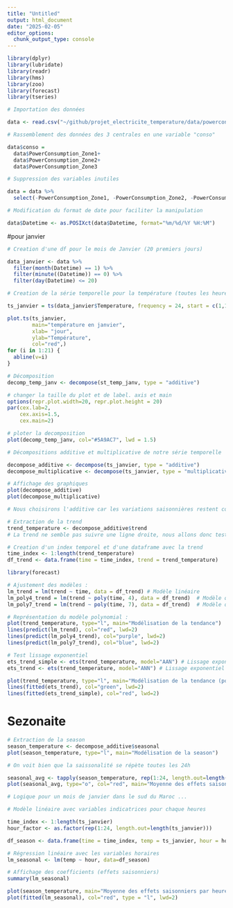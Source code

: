 ```yaml
---
title: "Untitled"
output: html_document
date: "2025-02-05"
editor_options: 
  chunk_output_type: console
---
```


```r
library(dplyr)
library(lubridate)
library(readr)
library(hms)
library(zoo)
library(forecast)
library(tseries)
```

```r
# Importation des données

data <- read.csv("~/github/projet_electricite_temperature/data/powerconsumption.csv", header=T)
```


```r
# Rassemblement des données des 3 centrales en une variable "conso"

data$conso = 
  data$PowerConsumption_Zone1+
  data$PowerConsumption_Zone2+
  data$PowerConsumption_Zone3
```

```r
# Suppression des variables inutiles

data = data %>%
  select(-PowerConsumption_Zone1, -PowerConsumption_Zone2, -PowerConsumption_Zone3, -Humidity, -WindSpeed, -GeneralDiffuseFlows, -DiffuseFlows)
```

```r
# Modification du format de date pour faciliter la manipulation

data$Datetime <- as.POSIXct(data$Datetime, format="%m/%d/%Y %H:%M")
```

#pour janvier

```r
# Creation d'une df pour le mois de Janvier (20 premiers jours)

data_janvier <- data %>%
  filter(month(Datetime) == 1) %>%
  filter(minute((Datetime)) == 0) %>%
  filter(day(Datetime) <= 20)
```

```r
# Creation de la série temporelle pour la température (toutes les heures, départ 01/01 à 00:00 et fin le 20/01 à 23:00)

ts_janvier = ts(data_janvier$Temperature, frequency = 24, start = c(1,1))

plot.ts(ts_janvier,
        main="température en janvier",
        xlab= "jour",
        ylab="Température",
        col="red",)
for (i in 1:21) {
  abline(v=i)
}
```

```r
# Décomposition
decomp_temp_janv <- decompose(st_temp_janv, type = "additive")

# changer la taille du plot et de label. axis et main
options(repr.plot.width=20, repr.plot.height = 20)
par(cex.lab=2,
    cex.axis=1.5, 
    cex.main=2)

# ploter la decomposition
plot(decomp_temp_janv, col="#5A9AC7", lwd = 1.5)
```

```r
# Décompositions additive et multiplicative de notre série temporelle

decompose_additive <- decompose(ts_janvier, type = "additive")
decompose_multiplicative <- decompose(ts_janvier, type = "multiplicative")

# Affichage des graphiques
plot(decompose_additive)
plot(decompose_multiplicative)

# Nous choisirons l'additive car les variations saisonnières restent constantes au fil du temps
```

```r
# Extraction de la trend
trend_temperature <- decompose_additive$trend
# La trend ne semble pas suivre une ligne droite, nous allons donc tester les modèles polynomiaux et le lissage exponentiel
```

```r
# Creation d'un index temporel et d'une dataframe avec la trend
time_index <- 1:length(trend_temperature)
df_trend <- data.frame(time = time_index, trend = trend_temperature)
```

```r
library(forecast)

# Ajustement des modèles :
lm_trend = lm(trend ~ time, data = df_trend) # Modèle linéaire
lm_poly4_trend = lm(trend ~ poly(time, 4), data = df_trend)  # Modèle quadratique 4
lm_poly7_trend = lm(trend ~ poly(time, 7), data = df_trend)  # Modèle quadratique 7

# Représentation du modèle polynomial : 
plot(trend_temperature, type="l", main="Modélisation de la tendance")
lines(predict(lm_trend), col="red", lwd=2)
lines(predict(lm_poly4_trend), col="purple", lwd=2)
lines(predict(lm_poly7_trend), col="blue", lwd=2)
```

```r
# Test lissage exponentiel
ets_trend_simple <- ets(trend_temperature, model="AAN") # Lissage exponentiel simple
ets_trend <- ets(trend_temperature, model="ANN") # Lissage exponentiel

plot(trend_temperature, type="l", main="Modélisation de la tendance (poly)")
lines(fitted(ets_trend), col="green", lwd=2)
lines(fitted(ets_trend_simple), col="red", lwd=2)
```

# Sezonaite
```r
# Extraction de la season
season_temperature <- decompose_additive$seasonal
plot(season_temperature, type="l", main="Modélisation de la season")

# On voit bien que la saissonalité se répète toutes les 24h
```

```r
seasonal_avg <- tapply(season_temperature, rep(1:24, length.out=length(season_temperature)), mean)
plot(seasonal_avg, type="o", col="red", main="Moyenne des effets saisonniers par heure")

# Logique pour un mois de janvier dans le sud du Maroc ...
```

```r
# Modèle linéaire avec variables indicatrices pour chaque heures

time_index <- 1:length(ts_janvier)
hour_factor <- as.factor(rep(1:24, length.out=length(ts_janvier)))

df_season <- data.frame(time = time_index, temp = ts_janvier, hour = hour_factor)

# Régression linéaire avec les variables horaires
lm_seasonal <- lm(temp ~ hour, data=df_season)

# Affichage des coefficients (effets saisonniers)
summary(lm_seasonal)

plot(season_temperature, main="Moyenne des effets saisonniers par heure")
plot(fitted(lm_seasonal), col="red", type = "l", lwd=2)
```





